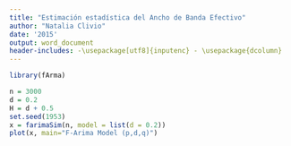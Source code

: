 ```yaml
---
title: "Estimación estadística del Ancho de Banda Efectivo"
author: "Natalia Clivio"
date: '2015'
output: word_document
header-includes: -\usepackage[utf8]{inputenc} - \usepackage{dcolumn}
---
```


````r
library(fArma)

n = 3000
d = 0.2
H = d + 0.5
set.seed(1953)
x = farimaSim(n, model = list(d = 0.2))
plot(x, main="F-Arima Model (p,d,q)")
 ````     
   